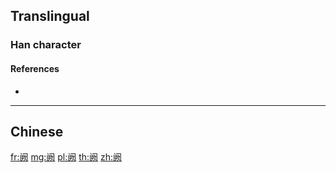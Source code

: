 {{character info/new}}
{{also|闕}}
==Translingual==

===Han character===
{{Han char|rn=169|rad=门|as=10|sn=13|four=|canj=LSTUO}}

====References====
* {{Han ref|kx=1343.121|hdz=74314.040|uh=9619|ud=38425}}

----

==Chinese==
{{zh-see|闕}}

[[fr:阙]]
[[mg:阙]]
[[pl:阙]]
[[th:阙]]
[[zh:阙]]